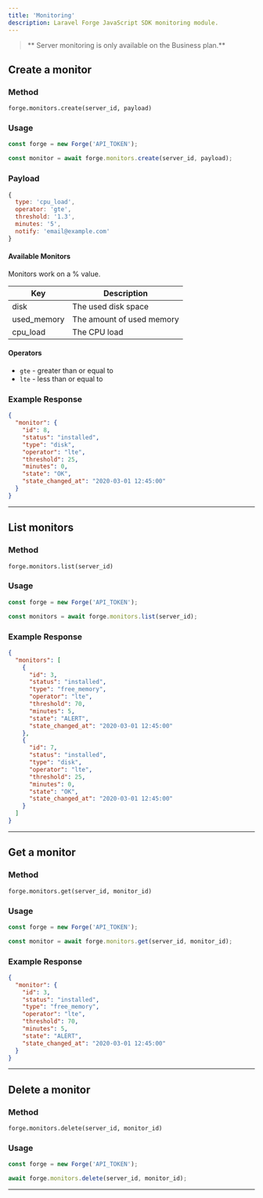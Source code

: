 ```yaml
---
title: 'Monitoring'
description: Laravel Forge JavaScript SDK monitoring module.
---
```


> ** Server monitoring is only available on the Business plan.**

## Create a monitor

### Method

`forge.monitors.create(server_id, payload)`

### Usage

```js lineNumbers=true
const forge = new Forge('API_TOKEN');

const monitor = await forge.monitors.create(server_id, payload);
```

### Payload

```js lineNumbers=true
{
  type: 'cpu_load',
  operator: 'gte',
  threshold: '1.3',
  minutes: '5',
  notify: 'email@example.com'
}
```

#### Available Monitors

Monitors work on a % value.

| Key         | Description               |
| ----------- | ------------------------- |
| disk        | The used disk space       |
| used_memory | The amount of used memory |
| cpu_load    | The CPU load              |

#### Operators

- `gte` - greater than or equal to
- `lte` - less than or equal to

### Example Response

```json lineNumbers=true
{
  "monitor": {
    "id": 8,
    "status": "installed",
    "type": "disk",
    "operator": "lte",
    "threshold": 25,
    "minutes": 0,
    "state": "OK",
    "state_changed_at": "2020-03-01 12:45:00"
  }
}
```

---

## List monitors

### Method

`forge.monitors.list(server_id)`

### Usage

```js lineNumbers=true
const forge = new Forge('API_TOKEN');

const monitors = await forge.monitors.list(server_id);
```

### Example Response

```json lineNumbers=true
{
  "monitors": [
    {
      "id": 3,
      "status": "installed",
      "type": "free_memory",
      "operator": "lte",
      "threshold": 70,
      "minutes": 5,
      "state": "ALERT",
      "state_changed_at": "2020-03-01 12:45:00"
    },
    {
      "id": 7,
      "status": "installed",
      "type": "disk",
      "operator": "lte",
      "threshold": 25,
      "minutes": 0,
      "state": "OK",
      "state_changed_at": "2020-03-01 12:45:00"
    }
  ]
}
```

---

## Get a monitor

### Method

`forge.monitors.get(server_id, monitor_id)`

### Usage

```js lineNumbers=true
const forge = new Forge('API_TOKEN');

const monitor = await forge.monitors.get(server_id, monitor_id);
```

### Example Response

```json lineNumbers=true
{
  "monitor": {
    "id": 3,
    "status": "installed",
    "type": "free_memory",
    "operator": "lte",
    "threshold": 70,
    "minutes": 5,
    "state": "ALERT",
    "state_changed_at": "2020-03-01 12:45:00"
  }
}
```

---

## Delete a monitor

### Method

`forge.monitors.delete(server_id, monitor_id)`

### Usage

```js lineNumbers=true
const forge = new Forge('API_TOKEN');

await forge.monitors.delete(server_id, monitor_id);
```

---
